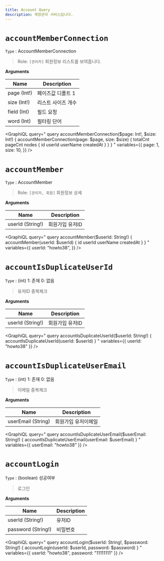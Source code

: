 ```yaml
---
title: Account Query
description: 계정관리 서비스입니다. 
---
```



# `accountMemberConnection`
`Type` : <Link to="/type/account/#AccountMemberConnection/">AccountMemberConnection</Link>

> Role: `[관리자]` 회원정보 리스트를 보여줍니다. 

**Arguments**

| Name | Description |
| -------- | -------- | 
| page (Int!)  | 페이즈값 디폴트 1  | 
| size (Int!) | 리스트 사이즈 개수 | 
| field (Int) | 필드 요청 |
| word (Int) | 필터링 단어 | 

<GraphiQL
  query="
    query accountMemberConnection($page: Int!, $size: Int!) {
      accountMemberConnection(page: $page, size: $size) {
        totalCnt
        pageCnt
        nodes {
          id
          userId
          userName
          createdAt
        }
      }
    }
  "
  variables={{
    page: 1,
    size: 10,
  }}
/>

# `accountMember`
`Type` : <Link to="/type/account/#AccountMember/">AccountMember</Link>

> Role: `[관리자, 회원]` 회원정보 상세

**Arguments**

| Name | Description |
| -------- | -------- | 
| userId (String!)  | 회원가입 유저ID  | 


<GraphiQL
  query="
    query accountMember($userId: String!) {
      accountMember(userId: $userId) {
        id
        userId
        userName
        createdAt
      }
    }
  "
  variables={{
    userId: "howto38",
  }}
/>

# `accountIsDuplicateUserId` 
`Type` : (int) 1: 존재 0: 없음 

> 유저ID 중복체크

**Arguments**

| Name | Description |
| -------- | -------- | 
| userId (String!)  | 회원가입 유저ID  | 

<GraphiQL
  query="
    query accountIsDuplicateUserId($userId: String!) {
      accountIsDuplicateUserId(userId: $userId)
    }
  "
  variables={{
    userId: "howto38"
  }}
/>

# `accountIsDuplicateUserEmail` 
`Type` : (int) 1: 존재 0: 없음 

> 이메일 중복체크

**Arguments**

| Name | Description |
| -------- | -------- | 
| userEmail (String)  | 회원가입 유저이메일  | 

<GraphiQL
  query="
    query accountIsDuplicateUserEmail($userEmail: String!) {
      accountIsDuplicateUserEmail(userEmail: $userEmail)
    }
  "
  variables={{
    userEmail: "howto38"
  }}
/>

# `accountLogin` 
`Type` : (boolean) 성공여부

> 로그인

**Arguments**

| Name | Description |
| -------- | -------- | 
| userId (String!)  | 유저ID  | 
| password (String!) | 비밀번호 | 

<GraphiQL
  query="
    query accountLogin($userId: String!, $password: String!) {
      accountLogin(userId: $userId, password: $password)
    }
  "
  variables={{
    userId: "howto38",
    password: "11111111"
  }}
/>